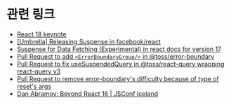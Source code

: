 # 관련 링크

- [React 18 keynote](https://youtu.be/FZ0cG47msEk?t=408)
- [[Umbrella] Releasing Suspense in facebook/react](https://github.com/facebook/react/issues/13206)
- [Suspense for Data Fetching (Experimental) in react docs for version 17](https://17.reactjs.org/docs/concurrent-mode-suspense.html)
- [Pull Request to add `<ErrorBoundaryGroup/>` in @toss/error-boundary](https://github.com/toss/slash/pull/157)
- [Pull Request to fix useSuspendedQuery in @toss/react-query wrapping react-query v3](https://github.com/toss/slash/pull/73)
- [Pull Request to remove error-boundary's difficulty because of type of reset's args](https://github.com/toss/slash/pull/178)
- [Dan Abramov: Beyond React 16 | JSConf Iceland](https://youtu.be/nLF0n9SACd4)
